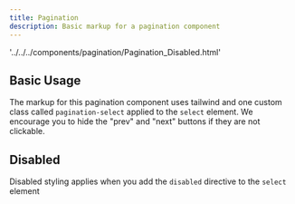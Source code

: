 ```yaml
---
title: Pagination
description: Basic markup for a pagination component
---
```


'../../../components/pagination/Pagination_Disabled.html'

## Basic Usage

The markup for this pagination component uses tailwind and one custom class
called `pagination-select` applied to the `select` element. We encourage you to hide the "prev" and "next" buttons if they are not clickable. 

<ShowComponent filePath="./src/components/pagination/Pagination_1_of_3.html">
  <Pagination_1of3 />
</ShowComponent>

<ShowComponent filePath="./src/components/pagination/Pagination_2_of_3.html">
  <Pagination_2of3 />
</ShowComponent>

<ShowComponent filePath="./src/components/pagination/Pagination_3_of_3.html">
  <Pagination_3of3 />
</ShowComponent>

## Disabled

Disabled styling applies when you add the `disabled` directive to the `select`
element

<ShowComponent filePath="./src/components/pagination/Pagination_Disabled.html">
  <Pagination_Disabled />
</ShowComponent>

